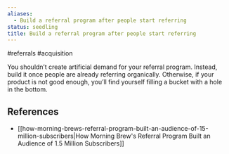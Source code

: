 ```yaml
---
aliases:
  - Build a referral program after people start referring
status: seedling
title: Build a referral program after people start referring
---
```

#referrals #acquisition

You shouldn’t create artificial demand for your referral program. Instead, build it once people are already referring organically. Otherwise, if your product is not good enough, you’ll find yourself filling a bucket with a hole in the bottom.

## References

- [[how-morning-brews-referral-program-built-an-audience-of-15-million-subscribers|How Morning Brew's Referral Program Built an Audience of 1.5 Million Subscribers]]
